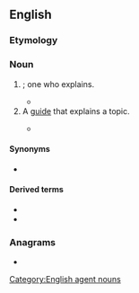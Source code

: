 ==English==

===Etymology===
{{suffix|en|explain|er}}

===Noun===
{{en-noun}}

# {{agent noun of|en|explain}}; one who explains.
#* {{quote-text|en|year=2006|author=Owen Hargie|title=The Handbook of Communication Skills|page=200|passage=To be a skilled '''explainer''', one has also to take account of the explainees, and their social and cultural backgrounds, motivations, linguistic ability, and previous knowledge – and plan accordingly before embarking upon the explanation.}}
# A [[guide]] that explains a topic.
#: {{ux|en|Confused by the Olympics? Here's an '''explainer'''.}}
#: {{coi|en|video '''explainer'''}}
#* {{quote-web|en|url=https://www.theguardian.com/media/2021/dec/13/skewering-no-10-over-christmas-parties-has-made-ros-atkins-a-bbc-star|title=Skewering No 10 over Christmas parties has made Ros Atkins a BBC star|date=2021-12-13|accessdate=2022-09-14|work=The Guardian|author=Alexandra Topping|passage=In a series of short '''explainers,''' the BBC News Channel’s Outside Source presenter has repeatedly skewered the Boris Johnson administration, while never coming within striking distance of seeming to have an opinion.}}

====Synonyms====
* {{l|en|explanator}}

====Derived terms====
* {{l|en|Irving the Explainer}}
* {{l|en|Morris the Explainer}}

===Anagrams===
* {{anagrams|en|a=aeeilnprx|re-explain|reexplain}}

[[Category:English agent nouns]]